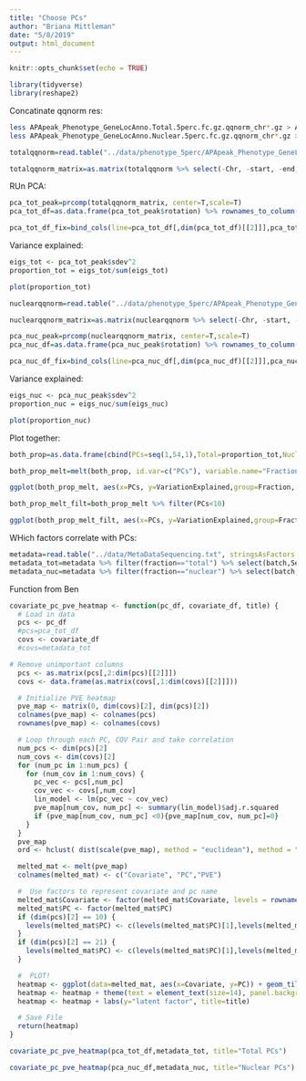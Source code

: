 ```yaml
---
title: "Choose PCs"
author: "Briana Mittleman"
date: "5/8/2019"
output: html_document
---
```


```r
knitr::opts_chunk$set(echo = TRUE)
```

```r
library(tidyverse)
library(reshape2)
```

Concatinate qqnorm res:  

```bash
less APApeak_Phenotype_GeneLocAnno.Total.5perc.fc.gz.qqnorm_chr*.gz > APApeak_Phenotype_GeneLocAnno.Total.5perc.fc.gz.qqnorm.allChrom
less APApeak_Phenotype_GeneLocAnno.Nuclear.5perc.fc.gz.qqnorm_chr*.gz > APApeak_Phenotype_GeneLocAnno.Nuclear.5perc.fc.gz.qqnorm.allChrom
```

```r
totalqqnorm=read.table("../data/phenotype_5perc/APApeak_Phenotype_GeneLocAnno.Total.5perc.fc.gz.qqnorm.allChrom", col.names = c('Chr',	'start',	'end',	'ID',	'NA18486',	'NA18498',	'NA18499',	'NA18501',	'NA18502',	'NA18504', 'NA18505',	'NA18508',	'NA18510',	'NA18511',	'NA18516',	'NA18517',	'NA18519',	'NA18520',	'NA18522',	'NA18852', 'NA18853',	'NA18855',	'NA18856',	'NA18858',	'NA18861',	'NA18862',	'NA18870',	'NA18907',	'NA18909',	'NA18912', 'NA18913',	'NA18916',	'NA19092',	'NA19093',	'NA19101',	'NA19119',	'NA19128',	'NA19130',	'NA19131',	'NA19137','NA19138',	'NA19140',	'NA19141',	'NA19144',	'NA19152',	'NA19153',	'NA19160',	'NA19171',	'NA19193',	'NA19200','NA19207',	'NA19209',	'NA19210',	'NA19223',	'NA19225',	'NA19238',	'NA19239',	'NA19257') )

totalqqnorm_matrix=as.matrix(totalqqnorm %>% select(-Chr, -start, -end, -ID))
```


RUn PCA:

```r
pca_tot_peak=prcomp(totalqqnorm_matrix, center=T,scale=T)
pca_tot_df=as.data.frame(pca_tot_peak$rotation) %>% rownames_to_column(var="lib") %>% select(1:11)

pca_tot_df_fix=bind_cols(line=pca_tot_df[,dim(pca_tot_df)[[2]]],pca_tot_df[,3:dim(pca_tot_df)[[2]]-1])
```

Variance explained:

```r
eigs_tot <- pca_tot_peak$sdev^2
proportion_tot = eigs_tot/sum(eigs_tot)

plot(proportion_tot)
```

```r
nuclearqqnorm=read.table("../data/phenotype_5perc/APApeak_Phenotype_GeneLocAnno.Nuclear.5perc.fc.gz.qqnorm.allChrom", col.names = c('Chr',	'start',	'end',	'ID',	'NA18486',	'NA18498',	'NA18499',	'NA18501',	'NA18502',	'NA18504', 'NA18505',	'NA18508',	'NA18510',	'NA18511',	'NA18516',	'NA18517',	'NA18519',	'NA18520',	'NA18522',	'NA18852', 'NA18853',	'NA18855',	'NA18856',	'NA18858',	'NA18861',	'NA18862',	'NA18870',	'NA18907',	'NA18909',	'NA18912', 'NA18913',	'NA18916',	'NA19092',	'NA19093',	'NA19101',	'NA19119',	'NA19128',	'NA19130',	'NA19131',	'NA19137','NA19138',	'NA19140',	'NA19141',	'NA19144',	'NA19152',	'NA19153',	'NA19160',	'NA19171',	'NA19193',	'NA19200','NA19207',	'NA19209',	'NA19210',	'NA19223',	'NA19225',	'NA19238',	'NA19239',	'NA19257'))

nuclearqqnorm_matrix=as.matrix(nuclearqqnorm %>% select(-Chr, -start, -end, -ID))
```


```r
pca_nuc_peak=prcomp(nuclearqqnorm_matrix, center=T,scale=T)
pca_nuc_df=as.data.frame(pca_nuc_peak$rotation) %>% rownames_to_column(var="lib") %>% select(1:11)

pca_nuc_df_fix=bind_cols(line=pca_nuc_df[,dim(pca_nuc_df)[[2]]],pca_nuc_df[,3:dim(pca_nuc_df)[[2]]-1])
```


Variance explained:

```r
eigs_nuc <- pca_nuc_peak$sdev^2
proportion_nuc = eigs_nuc/sum(eigs_nuc)

plot(proportion_nuc)
```


Plot together:

```r
both_prop=as.data.frame(cbind(PCs=seq(1,54,1),Total=proportion_tot,Nuclear=proportion_nuc))

both_prop_melt=melt(both_prop, id.var=c("PCs"), variable.name="Fraction",value.name = "VariationExplained" )


```


```r
ggplot(both_prop_melt, aes(x=PCs, y=VariationExplained,group=Fraction, color=Fraction)) + geom_line() + geom_vline(xintercept = 6, col="red") + annotate("text", label="6 PCs", x=10, y=.1) + labs(title="Proportion of variance explained \nin PCA on normalized APA usage")
```


```r
both_prop_melt_filt=both_prop_melt %>% filter(PCs<10)

ggplot(both_prop_melt_filt, aes(x=PCs, y=VariationExplained,group=Fraction, color=Fraction)) + geom_line() + geom_vline(xintercept = 4, col="red") + annotate("text", label="4 PCs", x=5, y=.1) + labs(title="Proportion of variance explained \nin PCA on normalized APA usage")
```
WHich factors correlate with PCs:

```r
metadata=read.table("../data/MetaDataSequencing.txt", stringsAsFactors = F, header = T)
metadata_tot=metadata %>% filter(fraction=="total") %>% select(batch,Sex, alive_avg, undiluted_avg,ratio260_280)
metadata_nuc=metadata %>% filter(fraction=="nuclear") %>% select(batch,Sex, alive_avg, undiluted_avg,ratio260_280)
```

Function from Ben 

```r
covariate_pc_pve_heatmap <- function(pc_df, covariate_df, title) {
  # Load in data
  pcs <- pc_df
  #pcs=pca_tot_df
  covs <- covariate_df
  #covs=metadata_tot

# Remove unimportant columns
  pcs <- as.matrix(pcs[,2:dim(pcs)[[2]]])
  covs <- data.frame(as.matrix(covs[,1:dim(covs)[[2]]]))

  # Initialize PVE heatmap
  pve_map <- matrix(0, dim(covs)[2], dim(pcs)[2])
  colnames(pve_map) <- colnames(pcs)
  rownames(pve_map) <- colnames(covs)

  # Loop through each PC, COV Pair and take correlation
  num_pcs <- dim(pcs)[2]
  num_covs <- dim(covs)[2]
  for (num_pc in 1:num_pcs) {
    for (num_cov in 1:num_covs) {
      pc_vec <- pcs[,num_pc]
      cov_vec <- covs[,num_cov]
      lin_model <- lm(pc_vec ~ cov_vec)
      pve_map[num_cov, num_pc] <- summary(lin_model)$adj.r.squared
      if (pve_map[num_cov, num_pc] <0){pve_map[num_cov, num_pc]=0}
    }
  }
  pve_map
  ord <- hclust( dist(scale(pve_map), method = "euclidean"), method = "ward.D" )$order

  melted_mat <- melt(pve_map)
  colnames(melted_mat) <- c("Covariate", "PC","PVE")

  #  Use factors to represent covariate and pc name
  melted_mat$Covariate <- factor(melted_mat$Covariate, levels = rownames(pve_map)[ord])
  melted_mat$PC <- factor(melted_mat$PC)
  if (dim(pcs)[2] == 10) {
    levels(melted_mat$PC) <- c(levels(melted_mat$PC)[1],levels(melted_mat$PC)[3:10],levels(melted_mat$PC)[2])
  }
  if (dim(pcs)[2] == 21) {
    levels(melted_mat$PC) <- c(levels(melted_mat$PC)[1],levels(melted_mat$PC)[12],levels(melted_mat$PC)[15:21],levels(melted_mat$PC)[2:11], levels(melted_mat$PC)[13:14])
  }

  #  PLOT!
  heatmap <- ggplot(data=melted_mat, aes(x=Covariate, y=PC)) + geom_tile(aes(fill=PVE)) + scale_fill_gradient2(midpoint=-.05, guide="colorbar")
  heatmap <- heatmap + theme(text = element_text(size=14), panel.background = element_blank(), axis.text.x = element_text(angle = 90, vjust=.5))
  heatmap <- heatmap + labs(y="latent factor", title=title)

  # Save File
  return(heatmap)
}
```


```r
covariate_pc_pve_heatmap(pca_tot_df,metadata_tot, title="Total PCs")

covariate_pc_pve_heatmap(pca_nuc_df,metadata_nuc, title="Nuclear PCs")

```

